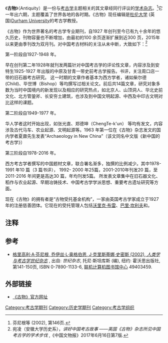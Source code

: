 《'''古物'''》（Antiquity）是一份与[[考古学|考古学]]主题相关的其文章经同行评议的[[学术杂志|学术杂志]]。<ref>芬尼根等 (2002), 第146页.</ref>它一年出六期，主题覆盖了世界各地的各时期。《古物》现任编辑是[[杜伦大学|杜伦大学]] (英国)[[Durham_University|Durham University]]的考古学教授{{Link-en|罗伯特·魏琦(Robert Witcher)|Robert Witcher}}。

《古物》作为世界著名的考古学专业期刊，自1927 年创刊至今已有九十余年的悠久历史，刊物容量也不断增加，由最初的100 余页逐渐扩展到近300 页，2015年以来更由季刊改为双月刊。对中国考古材料的关注从未中断，大致如下：<ref>宛凌（安徽大学历史系），''讲好中国考古故事 ——英国《古物》杂志所见中国考古学的学术步伐'' ,《中国文物报》2017年6月16日第7版.</ref>

第一阶段自1927-1948 年。

早在创刊第二年1928年就刊发两篇针对中国考古学的评论性文章，内容涉及到安特生1925-1927 年出版的中原及甘青一带史前考古学报告。书评，关注周口店一带的旧石器考古研究。
这一时期的文章作者基本为西方学者，诸如柴尔德(Child)、毕世博（Bishop）等均撰写过相关论文。前后共14篇文章，研究对象多数为当时中国境内的新发现以及相应的研究热点，如北京人、山顶洞人、华北史前文化、北方管銎斧、长安夯土建筑，也涉及到中国文明起源、中西及中印古文明对比这样的课题。

第二阶段自1949-1977 年。

华人学者这时开始出现，如张光直、郑德坤（ChengTe-k'un） 等均有发文，内容涉及古代马车、农业起源、文明起源等。1963 年第一位在《古物》杂志发文的国内学者夏鼐先生发表“Archaeology in New China”（该文同名中文版《新中国的考古学》）

第三阶段自1978-2016 年。

西方考古学者撰写的中国题材文章，联合署名渐多，独撰的比例减少。其中1978-1991 年10 篇（3 篇书评）， 1992- 2000 年25篇，2001-2010年刊发20 篇，至2011-2016 年间更是高达30 篇，年均刊发5篇。
所发表文章集中在旧石器文化、稻作与农业起源、早期冶铸技术、中国考古学学派思想、重要考古遗址研究等方面。


现在《古物》的拥有者是“古物受托基金机构”，一家由英国考古学家{{Link-en|奥斯伯特·盖伊·斯坦霍普·克劳福德|O. G. S. Crawford}}成立于1927年的注册慈善团体。它现在的受托管理人包括[[沃里克·布雷|沃里克·布雷]]、[[巴里·坎利夫|巴里·坎利夫]]和{{Link-en|科林·伦弗鲁|Colin Renfrew}}。

==注释==
{{reflist}}

==参考==
* [http://books.google.com/books?id=O-1qrN9FlYoC&printsec=frontcover&dq=Journals+of+the+Century.&source=bl&ots=STQ-eBLVnj&sig=WwDSosslWTFGJJip3aQalX6R0hg&hl=en&ei=97cgTdTDKND-nAfruM3xDQ&sa=X&oi=book_result&ct=result&resnum=1&ved=0CB8Q6AEwAA#v=onepage&q&f=false 格里高利·A·芬尼根, 乔伊丝·L·奥格伯恩, J·克里斯蒂娜·史密斯 (2002), ''人类学与考古学世纪杂志''] {{Wayback|url=http://books.google.com/books?id=O-1qrN9FlYoC&printsec=frontcover&dq=Journals+of+the+Century.&source=bl&ots=STQ-eBLVnj&sig=WwDSosslWTFGJJip3aQalX6R0hg&hl=en&ei=97cgTdTDKND-nAfruM3xDQ&sa=X&oi=book_result&ct=result&resnum=1&ved=0CB8Q6AEwAA#v=onepage&q&f=false |date=20160518072516 }}, 出自: ''世纪杂志'', 托尼·斯坦库斯 (编), 纽约: 霍沃思出版社, 第141-150页, ISBN 0-7890-1133-6, [[联机计算机图书馆中心|联机计算机图书馆中心]] 49403459.

==外部链接==
*[http://www.antiquity.ac.uk 《古物》官方网址] {{Wayback|url=http://www.antiquity.ac.uk/ |date=20210227182740 }} {{en icon}}

[[Category:考古学期刊|Category:考古学期刊]]
[[Category:历史学期刊|Category:历史学期刊]]
[[Category:考古学组织|Category:考古学组织]]